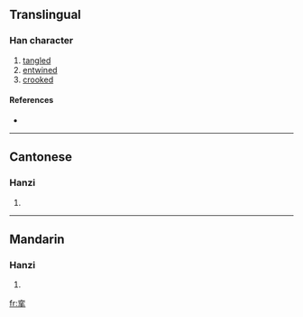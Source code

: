 {{see|攣}}
==Translingual==

===Han character===
{{Han char|rn=64|rad=手|as=06|sn=10|four=|canj=卜金手 (YCQ)}}

# [[tangled]]
# [[entwined]]
# [[crooked]]

====References====
* {{Han ref|kx=0431.171|hdz=31864.060|uh=631B|ud=25371}}

----

==Cantonese==

===Hanzi===
{{yue-hanzi|jyut=|y=lyun4}}

# {{defn|Cantonese}}

----

==Mandarin==

===Hanzi===
{{cmn-hanzi|tra=攣|pin=[[luán]] ([[luan2]])|wg=luan<sup>2</sup>}}

# {{defn|Mandarin}}

[[fr:挛]]